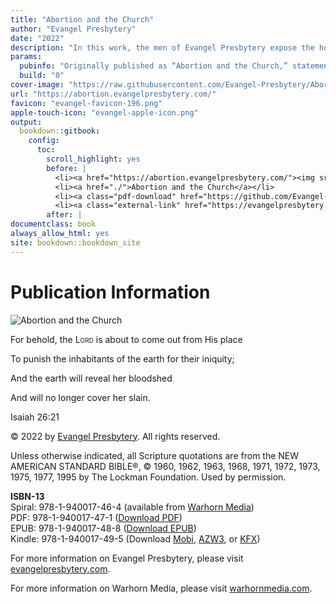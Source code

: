 ```yaml
--- 
title: "Abortion and the Church"
author: "Evangel Presbytery"
date: "2022"
description: "In this work, the men of Evangel Presbytery expose the horrors of abortion, and then proceed to lay out the many arguments which exist against the practice of abortion. The concluding chapter explains the biblical foundation of what it looks like for (1) civil authorities, (2) church authorities, and (3) individuals to act and speak faithfully regarding the slaughter of the unborn. In the end, abortion will continue until the church embraces God's beautiful blessing of fruitfulness, especially in His giving of woman to be the giver of life."
params:
  pubinfo: "Originally published as “Abortion and the Church,” statement by Evangel Presbytery, June 24, 2022."
  build: "0"
cover-image: "https://raw.githubusercontent.com/Evangel-Presbytery/Abortion-and-the-Church/master/cover.jpg"
url: "https://abortion.evangelpresbytery.com/"
favicon: "evangel-favicon-196.png"
apple-touch-icon: "evangel-apple-icon.png"
output: 
  bookdown::gitbook:
    config:
      toc:
        scroll_highlight: yes
        before: |
          <li><a href="https://abortion.evangelpresbytery.com/"><img src="logo.png" width="260"></a></li>
          <li><a href="./">Abortion and the Church</a></li>
          <li><a class="pdf-download" href="https://github.com/Evangel-Presbytery/Abortion-and-the-Church/raw/master/Ebook-Downloads/Abortion%20and%20the%20Church_Evangel%20Presbytery.pdf">Download PDF</a></li>
          <li><a class="external-link" href="https://evangelpresbytery.com">Evangel Presbytery</a></li>
        after: |
documentclass: book
always_allow_html: yes
site: bookdown::bookdown_site
---
```




# Publication Information {.unlisted .unnumbered}

<div class="titleContainer">
<img id="title-image" src="./Abortion_cvr3_web-version.png" alt="Abortion and the Church">
</div>

<div class="epigraphContainer">
<div class="epigraphContent">
<p class="epigraph">For behold, the [Lord]{.smallcaps} is about to come out from His place</p>
<p class="epigraph">To punish the inhabitants of the earth for their iniquity;</p>
<p class="epigraph">And the earth will reveal her bloodshed</p>
<p class="epigraph">And will no longer cover her slain.</p>
<p class="epigraphCite">Isaiah 26:21</p>
</div>
</div>

© 2022 by [Evangel Presbytery](https://evangelpresbytery.com). All rights reserved.

Unless otherwise indicated, all Scripture quotations are from the NEW AMERICAN STANDARD BIBLE®, ©\ 1960, 1962, 1963, 1968, 1971, 1972, 1973, 1975, 1977, 1995 by The Lockman Foundation. Used by permission.

**ISBN-13**  
Spiral: 978-1-940017-46-4 (available from [Warhorn Media](https://warhornmedia.com/product/abortion-and-the-church/))  
PDF: 978-1-940017-47-1 (<a href="https://github.com/Evangel-Presbytery/Abortion-and-the-Church/raw/master/Ebook-Downloads/Abortion%20and%20the%20Church_Evangel%20Presbytery.pdf">Download PDF</a>)  
EPUB: 978-1-940017-48-8 (<a href="https://github.com/Evangel-Presbytery/Abortion-and-the-Church/raw/master/Ebook-Downloads/Abortion-and-the-Church.epub">Download EPUB</a>)  
Kindle: 978-1-940017-49-5 (Download <a href="https://github.com/Evangel-Presbytery/Abortion-and-the-Church/raw/master/Ebook-Downloads/Abortion-and-the-Church.mobi">Mobi</a>, <a href="https://github.com/Evangel-Presbytery/Abortion-and-the-Church/raw/master/Ebook-Downloads/Abortion-and-the-Church.azw3">AZW3</a>, or <a href="https://github.com/Evangel-Presbytery/Abortion-and-the-Church/raw/master/Ebook-Downloads/Abortion-and-the-Church.kfx">KFX</a>)

For more information on Evangel Presbytery, please visit [evangelpresbytery.com](https://evangelpresbytery.com/).

For more information on Warhorn Media, please visit [warhornmedia.com](https://warhornmedia.com/).
